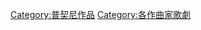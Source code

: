 {{Commons cat|Operas by Puccini}}

[[Category:普契尼作品|Category:普契尼作品]]
[[Category:各作曲家歌劇|Category:各作曲家歌劇]]